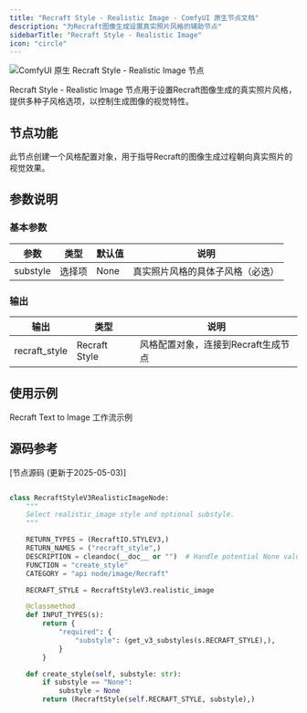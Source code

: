 ```yaml
---
title: "Recraft Style - Realistic Image - ComfyUI 原生节点文档"
description: "为Recraft图像生成设置真实照片风格的辅助节点"
sidebarTitle: "Recraft Style - Realistic Image"
icon: "circle"
---
```


![ComfyUI 原生 Recraft Style - Realistic Image 节点](/images/built-in-nodes/api_nodes/recraft/recraft-style-realistic-image.jpg)

Recraft Style - Realistic Image 节点用于设置Recraft图像生成的真实照片风格，提供多种子风格选项，以控制生成图像的视觉特性。

## 节点功能

此节点创建一个风格配置对象，用于指导Recraft的图像生成过程朝向真实照片的视觉效果。

## 参数说明

### 基本参数

| 参数     | 类型   | 默认值 | 说明                     |
| -------- | ------ | ------ | ------------------------ |
| substyle | 选择项 | None   | 真实照片风格的具体子风格（必选） |

### 输出

| 输出          | 类型          | 说明                             |
| ------------- | ------------- | ------------------------------ |
| recraft_style | Recraft Style | 风格配置对象，连接到Recraft生成节点 |

## 使用示例

<Card title="Recraft Text to Image 工作流示例" icon="book" href="/zh-CN/tutorials/api-nodes/recraft/recraft-text-to-image">
Recraft Text to Image 工作流示例
</Card>

## 源码参考

[节点源码 (更新于2025-05-03)] 

```python

class RecraftStyleV3RealisticImageNode:
    """
    Select realistic_image style and optional substyle.
    """

    RETURN_TYPES = (RecraftIO.STYLEV3,)
    RETURN_NAMES = ("recraft_style",)
    DESCRIPTION = cleandoc(__doc__ or "")  # Handle potential None value
    FUNCTION = "create_style"
    CATEGORY = "api node/image/Recraft"

    RECRAFT_STYLE = RecraftStyleV3.realistic_image

    @classmethod
    def INPUT_TYPES(s):
        return {
            "required": {
                "substyle": (get_v3_substyles(s.RECRAFT_STYLE),),
            }
        }

    def create_style(self, substyle: str):
        if substyle == "None":
            substyle = None
        return (RecraftStyle(self.RECRAFT_STYLE, substyle),)

```